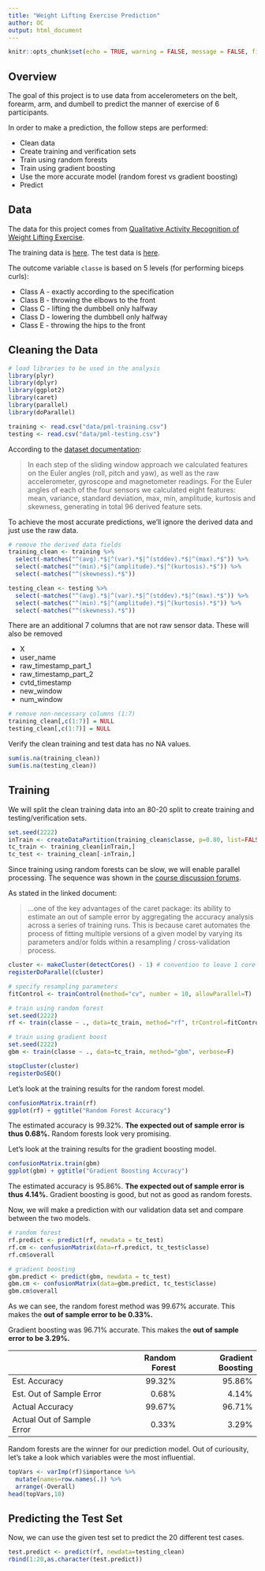 ```yaml
---
title: "Weight Lifting Exercise Prediction"
author: OC
output: html_document
---
```


```r
knitr::opts_chunk$set(echo = TRUE, warning = FALSE, message = FALSE, fig.height = 3.2, fig.width = 5, cache=TRUE)
```

## Overview
The goal of this project is to use data from accelerometers on the belt, forearm, arm, and dumbell to predict the manner of exercise of 6 participants.

In order to make a prediction, the follow steps are performed:

* Clean data
* Create training and verification sets
* Train using random forests
* Train using gradient boosting
* Use the more accurate model (random forest vs gradient boosting)
* Predict

## Data
The data for this project comes from [Qualitative Activity Recognition of Weight Lifting Exercise](http://groupware.les.inf.puc-rio.br/work.jsf?p1=11201).

The training data is [here](https://d396qusza40orc.cloudfront.net/predmachlearn/pml-training.csv). The test data is [here](https://d396qusza40orc.cloudfront.net/predmachlearn/pml-testing.csv).

The outcome variable `classe` is based on 5 levels (for performing biceps curls):

* Class A - exactly according to the specification
* Class B - throwing the elbows to the front 
* Class C - lifting the dumbbell only halfway
* Class D - lowering the dumbbell only halfway
* Class E - throwing the hips to the front

## Cleaning the Data
```r
# load libraries to be used in the analysis
library(plyr)
library(dplyr)
library(ggplot2)
library(caret)
library(parallel)
library(doParallel)
```

```r
training <- read.csv("data/pml-training.csv")
testing <- read.csv("data/pml-testing.csv")
```

According to the [dataset documentation](http://groupware.les.inf.puc-rio.br/public/papers/2013.Velloso.QAR-WLE.pdf):

> In each step of the sliding window approach we calculated features on the Euler angles (roll, pitch and yaw), as well as the raw accelerometer, gyroscope and magnetometer readings. For the Euler angles of each of the four sensors we calculated eight features: mean, variance, standard deviation, max, min, amplitude, kurtosis and skewness, generating in total 96 derived feature sets.

To achieve the most accurate predictions, we'll ignore the derived data and just use the raw data.

```r
# remove the derived data fields
training_clean <- training %>% 
  select(-matches("^(avg).*$|^(var).*$|^(stddev).*$|^(max).*$")) %>%
  select(-matches("^(min).*$|^(amplitude).*$|^(kurtosis).*$")) %>%
  select(-matches("^(skewness).*$"))

testing_clean <- testing %>%
  select(-matches("^(avg).*$|^(var).*$|^(stddev).*$|^(max).*$")) %>%
  select(-matches("^(min).*$|^(amplitude).*$|^(kurtosis).*$")) %>%
  select(-matches("^(skewness).*$"))
```

There are an additional 7 columns that are not raw sensor data. These will also be removed

* X
* user_name
* raw_timestamp_part_1
* raw_timestamp_part_2
* cvtd_timestamp
* new_window
* num_window

```r
# remove non-necessary columns (1:7)
training_clean[,c(1:7)] = NULL
testing_clean[,c(1:7)] = NULL
```

Verify the clean training and test data has no NA values.

```r
sum(is.na(training_clean))
sum(is.na(testing_clean))
```


## Training
We will split the clean training data into an 80-20 split to create training and testing/verification sets.

```r
set.seed(2222)
inTrain <- createDataPartition(training_clean$classe, p=0.80, list=FALSE)
tc_train <- training_clean[inTrain,]
tc_test <- training_clean[-inTrain,]
```

Since training using random forests can be slow, we will enable parallel processing. The sequence was shown in the [course discussion forums](https://github.com/lgreski/datasciencectacontent/blob/master/markdown/pml-randomForestPerformance.md).

As stated in the linked document:

> ...one of the key advantages of the caret package: its ability to estimate an out of sample error by aggregating the accuracy analysis across a series of training runs. This is because caret automates the process of fitting multiple versions of a given model by varying its parameters and/or folds within a resampling / cross-validation process.

```r
cluster <- makeCluster(detectCores() - 1) # convention to leave 1 core for OS
registerDoParallel(cluster)

# specify resampling parameters
fitControl <- trainControl(method="cv", number = 10, allowParallel=T)

# train using random forest
set.seed(2222)
rf <- train(classe ~ ., data=tc_train, method="rf", trControl=fitControl)

# train using gradient boost
set.seed(2222)
gbm <- train(classe ~ ., data=tc_train, method="gbm", verbose=F)

stopCluster(cluster)
registerDoSEQ()
```

Let's look at the training results for the random forest model.
```r
confusionMatrix.train(rf)
ggplot(rf) + ggtitle("Random Forest Accuracy")
```

The estimated accuracy is 99.32%. **The expected out of sample error is thus 0.68%.** Random forests look very promising.

Let's look at the training results for the gradient boosting model.

```r
confusionMatrix.train(gbm)
ggplot(gbm) + ggtitle("Gradient Boosting Accuracy")
```

The estimated accuracy is 95.86%. **The expected out of sample error is thus 4.14%.** Gradient boosting is good, but not as good as random forests.

Now, we will make a prediction with our validation data set and compare between the two models.

```r
# random forest
rf.predict <- predict(rf, newdata = tc_test)
rf.cm <- confusionMatrix(data=rf.predict, tc_test$classe)
rf.cm$overall
```

```r
# gradient boosting
gbm.predict <- predict(gbm, newdata = tc_test)
gbm.cm <- confusionMatrix(data=gbm.predict, tc_test$classe)
gbm.cm$overall
```

As we can see, the random forest method was 99.67% accurate. This makes the **out of sample error to be 0.33%.**  

Gradient boosting was 96.71% accurate. This makes the **out of sample error to be 3.29%.**  

| | Random Forest | Gradient Boosting |
| --- | ---: | ---: |
| Est. Accuracy | 99.32% | 95.86% | 
| Est. Out of Sample Error | 0.68% | 4.14% |
| Actual Accuracy | 99.67% | 96.71% |
| Actual Out of Sample Error | 0.33% | 3.29% |

Random forests are the winner for our prediction model. Out of curiousity, let's take a look which variables were the most influential.

```r
topVars <- varImp(rf)$importance %>% 
  mutate(names=row.names(.)) %>% 
  arrange(-Overall)
head(topVars,10)
```

## Predicting the Test Set
Now, we can use the given test set to predict the 20 different test cases.

```r
test.predict <- predict(rf, newdata=testing_clean)
rbind(1:20,as.character(test.predict))
```

